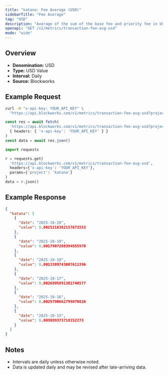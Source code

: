 ```yaml
---
title: "katana: Fee Average (USD)"
sidebarTitle: "Fee Average"
tag: "USD"
description: "Average of the sum of the base fee and priority fee in USD that day"
openapi: "GET /v1/metrics/transaction-fee-avg-usd"
mode: "wide"
---
```


## Overview

- **Denomination:** USD
- **Type:** USD Value
- **Interval:** Daily
- **Source:** Blockworks

## Example Request

<CodeGroup>

```bash cURL
curl -H "x-api-key: YOUR_API_KEY" \
  "https://api.blockworks.com/v1/metrics/transaction-fee-avg-usd?project=katana"
```

```typescript TypeScript
const res = await fetch(
  'https://api.blockworks.com/v1/metrics/transaction-fee-avg-usd?project=katana',
  { headers: { 'x-api-key': 'YOUR_API_KEY' } }
)
const data = await res.json()
```

```python Python
import requests

r = requests.get(
  'https://api.blockworks.com/v1/metrics/transaction-fee-avg-usd',
  headers={'x-api-key': 'YOUR_API_KEY'},
  params={'project': 'katana'}
)
data = r.json()
```

</CodeGroup>

## Example Response

```json
{
  "katana": [
    {
      "date": "2025-10-20",
      "value": 0.0015216382157671553
    },
    {
      "date": "2025-10-19",
      "value": 0.0017907208394855978
    },
    {
      "date": "2025-10-18",
      "value": 0.0013389743807611396
    },
    {
      "date": "2025-10-17",
      "value": 0.0026895891381740577
    },
    {
      "date": "2025-10-16",
      "value": 0.0029790662799070826
    },
    {
      "date": "2025-10-15",
      "value": 0.003089373718152273
    }
  ]
}
```

## Notes
- Intervals are daily unless otherwise noted.
- Data is updated daily and may be revised after late-arriving data.